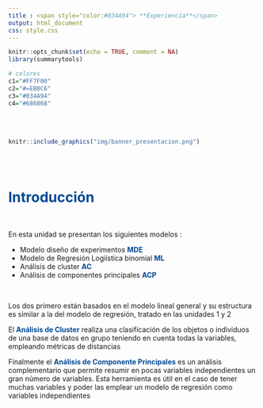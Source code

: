 ```yaml
---
title : <span style="color:#034A94"> **Experiencia**</span>
output: html_document
css: style.css
---
```



```r
knitr::opts_chunk$set(echo = TRUE, comment = NA)
library(summarytools)

# colores
c1="#FF7F00"
c2="#=EB0C6"
c3="#034A94"
c4="#686868"

```

</br></br>

```r
knitr::include_graphics("img/banner_presentacion.png")
```

</br></br>

# <span style="color:#034A94"> **Introducción**</span>

</br>

En esta unidad se presentan los siguientes modelos :

* Modelo diseño de experimentos <span style="color:#034A94">**MDE**</span>
* Modelo de Regresión Logiística binomial <span style="color:#034A94"> **ML**</span>
* Análisis de cluster  <span style="color:#034A94">**AC**</span> 
* Análisis de componentes principales <span style="color:#034A94">**ACP**</span> 

</br>

Los dos primero están basados en el modelo lineal general y su estructura es similar a la del modelo de regresión, tratado en las unidades 1 y 2

El <span style="color:#034A94"> **Análisis de Cluster**</span> realiza una clasificación de los objetos o individuos de una base de datos en grupo teniendo en cuenta todas la variables, empleando métricas de distancias

Finalmente el <span style="color:#034A94">**Análisis de Componente Principales**</span> es un análisis complementario que permite resumir en pocas variables independientes un gran número de variables. Esta herramienta es útil en el caso de tener muchas variables y poder las emplear un modelo de regresión como variables independientes



